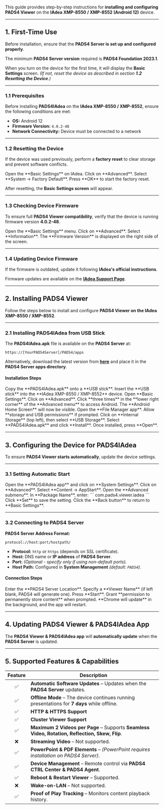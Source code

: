 This guide provides step-by-step instructions for **installing and configuring PADS4 Viewer** on the **IAdea XMP-8550 / XMP-8552 (Android 12)** device.  

---

## **1. First-Time Use**  

Before installation, ensure that the **PADS4 Server is set up and configured properly**.  

<Note> The minimum **PADS4 Server version** required is **PADS4 Foundation 2023.1**.</Note>  

When you turn on the device for the first time, it will display the **Basic Settings** screen. *(If not, reset the device as described in section **1.2 Resetting the Device**.)*  

---

### **1.1 Prerequisites**  

Before installing **PADS4IAdea** on the **IAdea XMP-8550 / XMP-8552**, ensure the following conditions are met:  

- **OS:** Android 12  
- **Firmware Version:** `4.0.2-48`  
- **Network Connectivity:** Device must be connected to a network  

---

### **1.2 Resetting the Device**  

If the device was used previously, perform a **factory reset** to clear storage and prevent software conflicts.  

<Steps>  
  <Step title="Step One">  
    Open the **Basic Settings** on IAdea.  
  </Step>  
  <Step title="Step Two">  
    Click on **Advanced**.  
  </Step>  
  <Step title="Step Three">  
    Select **System → Factory Default**.  
  </Step>  
  <Step title="Step Four">  
    Press **OK** to start the factory reset.  
  </Step>  
</Steps>  

After resetting, the **Basic Settings screen** will appear.  

---

### **1.3 Checking Device Firmware**  

To ensure full **PADS4 Viewer compatibility**, verify that the device is running firmware version **4.0.2-48**.  

<Steps>  
  <Step title="Step One">  
    Open the **Basic Settings** menu.  
  </Step>  
  <Step title="Step Two">  
    Click on **Advanced**.  
  </Step>  
  <Step title="Step Three">  
    Select **Information**.  
  </Step>  
  <Step title="Step Four">  
    The **Firmware Version** is displayed on the right side of the screen.  
  </Step>  
</Steps>  

---

### **1.4 Updating Device Firmware**  

If the firmware is outdated, update it following **IAdea's official instructions**.  

Firmware updates are available on the **[IAdea Support Page](https://support.iadea.com/)**.  

---

## **2. Installing PADS4 Viewer**  

Follow the steps below to install and configure **PADS4 Viewer on the IAdea XMP-8550 / XMP-8552**.  

---

### **2.1 Installing PADS4IAdea from USB Stick**  

The **PADS4IAdea.apk** file is available on the **PADS4 Server** at:  
```  
https://[YourPADS4Server]/PADS4/apps  
```  
Alternatively, download the latest version from **[here](#)** and place it in the **PADS4 Server apps directory**.  

#### **Installation Steps**  

<Steps>  
  <Step title="Step One">  
    Copy the **PADS4IAdea.apk** onto a **USB stick**.  
  </Step>  
  <Step title="Step Two">  
    Insert the **USB stick** into the **IAdea XMP-8550 / XMP-8552** device.  
  </Step>  
  <Step title="Step Three">  
    Open **Basic Settings**.  
  </Step>  
  <Step title="Step Four">  
    Click on **Advanced**.  
  </Step>  
  <Step title="Step Five">  
    Click **three times** in the **lower right corner** of the **Advanced menu** to access Android.  
  </Step>  
  <Step title="Step Six">  
    The **Android Home Screen** will now be visible.  
  </Step>  
  <Step title="Step Seven">  
    Open the **File Manager app**.  
  </Step>  
  <Step title="Step Eight">  
    Allow **storage and USB permissions** if prompted.  
  </Step>  
  <Step title="Step Nine">  
    Click on **Internal Storage** (top left), then select **USB Storage**.  
  </Step>  
  <Step title="Step Ten">  
    Select **PADS4IAdea.apk** and click **Install**.  
  </Step>  
  <Step title="Step Eleven">  
    Once installed, press **Open**.  
  </Step>  
</Steps>  

---

## **3. Configuring the Device for PADS4IAdea**  

To ensure **PADS4 Viewer starts automatically**, update the device settings.  

---

### **3.1 Setting Automatic Start**  

<Steps>  
  <Step title="Step One">  
    Open the **PADS4IAdea app** and click on **System Settings**.  
  </Step>  
  <Step title="Step Two">  
    Click on **Advanced**.  
  </Step>  
  <Step title="Step Three">  
    Select **Content → AppStart**.  
  </Step>  
  <Step title="Step Four">  
    Open the **Advanced submenu**.  
  </Step>  
  <Step title="Step Five">  
    In **Package Name**, enter:  
    ```  
    com.pads4.viewer.iadea  
    ```  
  </Step>  
  <Step title="Step Six">  
    Click **Set** to save the setting.  
  </Step>  
  <Step title="Step Seven">  
    Click the **Back button** to return to **Basic Settings**.  
  </Step>  
</Steps>  

---

### **3.2 Connecting to PADS4 Server**  

**PADS4 Server Address Format:**  
```  
protocol://host:port/hostpath/  
```  
- **Protocol:** `http` or `https` (depends on SSL certificate).  
- **Host:** DNS name or **IP address** of **PADS4 Server**.  
- **Port:** *(Optional - specify only if using non-default ports).*  
- **Host Path:** Configured in **System Management** *(default: `PADS4`)*.  

#### **Connection Steps**  

<Steps>  
  <Step title="Step One">  
    Enter the **PADS4 Server Location**.  
  </Step>  
  <Step title="Step Two - *Optional*">  
    Specify a **Viewer Name** (if left blank, PADS4 will generate one).  
  </Step>  
  <Step title="Step Three">  
    Press **Start**.  
  </Step>  
  <Step title="Step Four">  
    Grant **permission to permanently store content** when prompted.  
  </Step>  
  <Step title="Step Five">  
    **Chrome will update** in the background, and the app will restart.  
  </Step>  
</Steps>  

---

## **4. Updating PADS4 Viewer & PADS4IAdea App**  

The **PADS4 Viewer & PADS4IAdea app** will **automatically update** when the **PADS4 Server** is updated.  

---

## **5. Supported Features & Capabilities**  

| Feature | Description |  
|:------:|------------|  
| ✅ | **Automatic Software Updates** – Updates when the **PADS4 Server** updates. |  
| ✅ | **Offline Mode** – The device continues running presentations for **7 days** while offline. |  
| ✅ | **HTTP & HTTPS Support** |  
| ✅ | **Cluster Viewer Support** |  
| ✅ | **Maximum 2 Videos per Page** – Supports **Seamless Video, Rotation, Reflection, Skew, Flip**. |  
| ❌ | **Streaming Video** – Not supported. |  
| ✅ | **PowerPoint & PDF Elements** – *(PowerPoint requires installation on PADS4 Server)*. |  
| ✅ | **Device Management** – Remote control via **PADS4 CTRL Center & PADS4 Agent**. |  
| ✅ | **Reboot & Restart Viewer** – Supported. |  
| ❌ | **Wake-on-LAN** – Not supported. |  
| ✅ | **Proof of Play Tracking** – Monitors content playback history. |  
